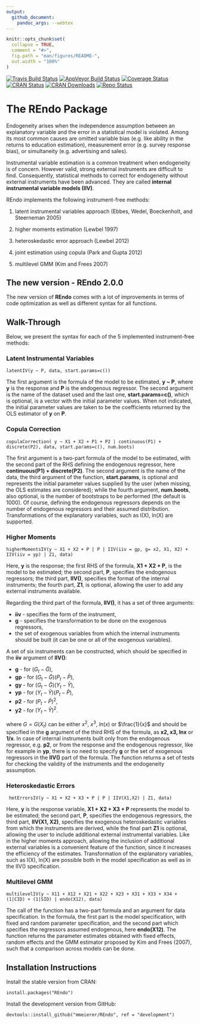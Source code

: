 ```yaml
---
output: 
  github_document:
    pandoc_args: --webtex
---
```


<!-- README.md is generated from README.Rmd. Please edit that file -->

```r
knitr::opts_chunk$set(
  collapse = TRUE,
  comment = "#>",
  fig.path = "man/figures/README-",
  out.width = "100%"
)
```

[![Travis Build Status](https://travis-ci.org/mmeierer/REndo.svg?branch=development)](https://travis-ci.org/mmeierer/REndo)
[![AppVeyor Build Status](https://ci.appveyor.com/api/projects/status/github/mmeierer/REndo?branch=development&svg=true)](https://ci.appveyor.com/project/mmeierer/REndo)
[![Coverage Status](https://img.shields.io/codecov/c/github/mmeierer/REndo/development.svg)](https://codecov.io/github/mmeierer/REndo?branch=development)
[![CRAN Status](http://www.r-pkg.org/badges/version/REndo)](https://cran.r-project.org/package=REndo)
[![CRAN Downloads](https://cranlogs.r-pkg.org/badges/REndo)](https://cran.rstudio.com/web/packages/REndo/index.html)
[![Repo Status](https://www.repostatus.org/badges/latest/active.svg)](https://www.repostatus.org/#active)

# The REndo Package
Endogeneity arises when the independence assumption between an explanatory variable and the error in a statistical model is violated. Among its most common causes are omitted variable bias (e.g. like ability in the returns to education estimation), measurement error (e.g. survey response bias), or simultaneity (e.g. advertising and sales). 

Instrumental variable estimation is a common treatment when endogeneity is of concern. However valid, strong external instruments are difficult to find. Consequently, statistical methods to correct for endogeneity without external instruments have been advanced. They are called **internal instrumental variable models (IIV)**. 

REndo implements the following instrument-free methods: 

(1) latent instrumental variables approach (Ebbes, Wedel, Boeckenholt, and Steerneman 2005)

(2) higher moments estimation (Lewbel 1997)

(3) heteroskedastic error approach (Lewbel 2012)

(4) joint estimation using copula (Park and Gupta 2012) 

(5) multilevel GMM (Kim and Frees 2007)


## The new version - REndo 2.0.0 ##

The new version of **REndo** comes with a lot of improvements in terms of code optimization as well as different syntax for all functions. 


## Walk-Through

Below, we present the syntax for each of the 5 implemented instrument-free methods:

### **Latent Instrumental Variables** 

```
latentIV(y ~ P, data, start.params=c()) 
```
The first argument is the formula of the model to be estimated, **y ~ P**, where **y** is the response and **P** is the endogenous regressor. The second argument is the name of the dataset used and the last one, **start.params=c()**, which is optional, is a vector with the initial parameter values. When not indicated, the initial parameter values are taken to be the coefficients returned by the OLS estimator of **y** on **P**.  

### **Copula Correction**

```
copulaCorrection( y ~ X1 + X2 + P1 + P2 | continuous(P1) + discrete(P2), data, start.params=c(), num.boots)
```
The first argument is a two-part formula of the model to be estimated, with the second part of the RHS defining the endogenous regressor, here **continuous(P1) + discrete(P2)**. The second argument is the name of the data, the third argument of the function, **start.params**, is optional and represents the initial parameter values supplied by the user (when missing, the OLS estimates are considered); while the fourth argument, **num.boots**, also optional, is the number of bootstraps to be performed (the default is 1000). Of course, defining the endogenous regressors depends on the number of endogenous regressors and their assumed distribution. Transformations of the explanatory variables, such as I(X), ln(X) are supported. 
     
### **Higher Moments**  

```
higherMomentsIV(y ~ X1 + X2 + P | P | IIV(iiv = gp, g= x2, X1, X2) + IIV(iiv = yp) | Z1, data)
```

Here, **y** is the response; the first RHS of the formula, **X1 + X2 + P**, is the model to be estimated; the second part, **P**, specifies the endogenous regressors; the third part, **IIV()**, specifies the format of the internal instruments; the fourth part, **Z1**, is optional, allowing the user to add any external instruments available.

Regarding the third part of the formula, **IIV()**, it has a set of three arguments:

  * **iiv** - specifies the form of the instrument,
  * **g** - specifies the transformation to be done on the exogenous regressors,
  * the set of exogenous variables from which the internal instruments should be built (it can be one or all of the exogenous variables).  

A set of six instruments can be constructed, which should be specified in the **iiv** argument of **IIV()**:

* **g**  - for $(G_{t} - \bar{G})$,
* **gp** - for $(G_{t} - \bar{G})(P_{t}-\bar{P})$,
* **gy** - for $(G_{t} - \bar{G})(Y_{t}-\bar{Y})$,
* **yp** - for $(Y_{t} - \bar{Y})(P_{t}-\bar{P})$,
* **p2** - for $(P_{t} - \bar{P})^2$,
* **y2** - for $(Y_{t} - \bar{Y})^2$.

where $G=G(X_{t})$ can be either $x^2$, $x^3$, $ln(x)$ or $\frac{1}{x}$ and should be specified in the **g** argument of the third RHS of the formula, as **x2, x3, lnx** or **1/x**.
In case of internal instruments built only from the endogenous regressor, e.g. **p2**, or from the response and the endogenous regressor, like for example in **yp**, there is no need to specify **g** or the set of exogenous regressors in the **IIV()** part of the formula. The function returns a set of tests for checking the validity of the instruments and the endogeneity assumption. 

### **Heteroskedastic Errors**

```
 hetErrorsIV(y ~ X1 + X2 + X3 + P | P | IIV(X1,X2) | Z1, data)
```
Here, **y** is the response variable, **X1 + X2 + X3 + P** represents the model to be estimated; the second part, **P**, specifies the endogenous regressors, the third part, **IIV(X1, X2)**, specifies the exogenous heteroskedastic variables from which the instruments are derived, while the final part **Z1** is optional, allowing the user to include additional external instrumental variables. Like in the higher moments approach, allowing the inclusion of additional external variables is a convenient feature of the function, since it increases the efficiency of the estimates. Transformation of the explanatory variables, such as I(X), ln(X) are possible both in the model specification as well as in the IIV() specification.

### **Multilevel GMM**

```
multilevelIV(y ~ X11 + X12 + X21 + X22 + X23 + X31 + X33 + X34 + (1|CID) + (1|SID) | endo(X12), data)  
```
The call of the function has a two-part formula and an argument for data specification. In the formula, the first part is the model specification, with fixed and random parameter specification, and the second part which specifies the regressors assumed endogenous, here **endo(X12)**. The function returns the parameter estimates obtained with fixed effects, random effects and the GMM estimator proposed by Kim and Frees (2007), such that a comparison across models can be done.


## Installation Instructions
Install the stable version from CRAN:
     
```
install.packages("REndo")
```

Install the development version from GitHub:
```
devtools::install_github("mmeierer/REndo", ref = "development")
```

